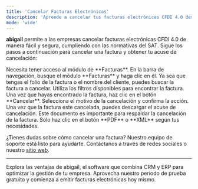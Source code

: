 ```yaml
---
title: 'Cancelar Facturas Electrónicas'
description: 'Aprende a cancelar tus facturas electrónicas CFDI 4.0 desde abigail ERP. Sigue pasos sencillos para cancelar facturas y descargar tu acuse de cancelación.'
mode: 'wide'
---
```


**abigail** permite a las empresas cancelar facturas electrónicas CFDI 4.0 de manera fácil y segura, cumpliendo con las normativas del SAT. Sigue los pasos a continuación para cancelar una factura y obtener tu acuse de cancelación:

<Steps>
  <Step title="Accede al módulo de Facturas">
    Necesita tener acceso al módulo de **Facturas**. En la barra de navegación, busque el módulo **Facturas** y haga clic en él.
  </Step>
  <Step title="Busca o Filtra la factura a cancelar">
    Ya sea que tengas el folio de la factura o el nombre del cliente, puedes buscar la factura a cancelar. Utiliza los filtros disponibles para encontrar la factura.
  </Step>
  <Step title="Cancela">
    Una vez que hayas encontrado la factura, haz clic en el botón **Cancelar**. Selecciona el motivo de la cancelación y confirma la acción.
  </Step>
  <Step title="Descarga tu acuse">
    Una vez que la factura este cancelada, puedes descargar el acuse de cancelación. Este documento es importante para respaldar la cancelación de la factura. Solo haz clic en el botón **PDF** o **XML** según tus necesidades.
  </Step>
</Steps>

<Tip>¿Tienes dudas sobre cómo cancelar una factura? Nuestro equipo de soporte está listo para ayudarte. Contáctanos a través de redes sociales o nuestro [sitio web](https://www.abigail.mx/contacto).</Tip>

---

<Card title="Comienza tu prueba gratis hoy y comienza a facturar con abigail" icon="rocket" href="https://www.abigail.mx/planes">
  Explora las ventajas de abigail, el software que combina CRM y ERP para optimizar la gestión de tu empresa. Aprovecha nuestro periodo de prueba gratuito y comienza a emitir facturas electrónicas hoy mismo.
</Card>